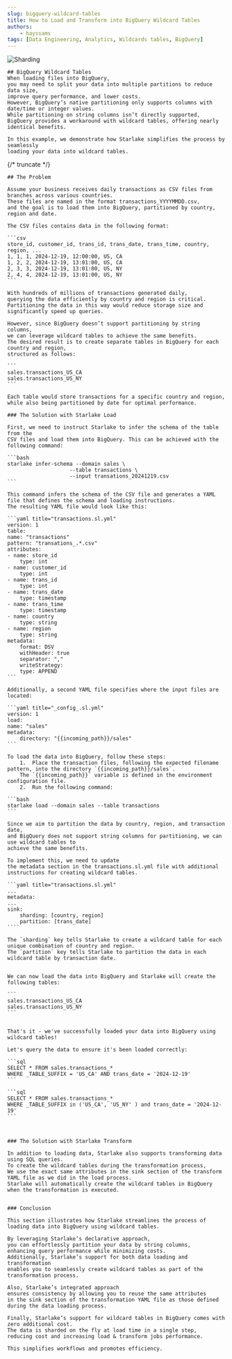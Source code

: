 ```yaml
---
slug: bigquery-wildcard-tables
title: How to Load and Transform into BigQuery Wildcard Tables
authors:
    - hayssams
tags: [Data Engineering, Analytics, Wildcards tables, BigQuery]
---
```


![Sharding](/img/blog/sharding/sharding2.png "BigQuery Wildcard Tables")

    ## BigQuery Wildcard Tables
    When loading files into BigQuery, 
    you may need to split your data into multiple partitions to reduce data size, 
    improve query performance, and lower costs. 
    However, BigQuery’s native partitioning only supports columns with date/time or integer values. 
    While partitioning on string columns isn’t directly supported, 
    BigQuery provides a workaround with wildcard tables, offering nearly identical benefits.

    In this example, we demonstrate how Starlake simplifies the process by seamlessly 
    loading your data into wildcard tables.

{/* truncate */}

    ## The Problem

    Assume your business receives daily transactions as CSV files from branches across various countries. 
    These files are named in the format transactions_YYYYMMDD.csv, 
    and the goal is to load them into BigQuery, partitioned by country, region and date.

    The CSV files contains data in the following format:

    ```csv
    store_id, customer_id, trans_id, trans_date, trans_time, country, region, ...
    1, 1, 1, 2024-12-19, 12:00:00, US, CA
    1, 2, 2, 2024-12-19, 13:01:00, US, CA
    2, 3, 3, 2024-12-19, 13:01:00, US, NY
    2, 4, 4, 2024-12-19, 13:01:00, US, NY
    ```

    With hundreds of millions of transactions generated daily, 
    querying the data efficiently by country and region is critical. 
    Partitioning the data in this way would reduce storage size and significantly speed up queries.

    However, since BigQuery doesn’t support partitioning by string columns, 
    we can leverage wildcard tables to achieve the same benefits. 
    The desired result is to create separate tables in BigQuery for each country and region, 
    structured as follows:

    ```
    sales.transactions_US_CA
    sales.transactions_US_NY
    ```

    Each table would store transactions for a specific country and region, 
    while also being partitioned by date for optimal performance.

    ### The Solution with Starlake Load

    First, we need to instruct Starlake to infer the schema of the table from the 
    CSV files and load them into BigQuery. This can be achieved with the following command:

    ```bash
    starlake infer-schema --domain sales \
                        --table transactions \
                        --input transations_20241219.csv 
    ```

    This command infers the schema of the CSV file and generates a YAML 
    file that defines the schema and loading instructions. 
    The resulting YAML file would look like this:

    ```yaml title="transactions.sl.yml"
    version: 1
    table:
    name: "transactions"
    pattern: "transations_.*.csv"
    attributes:
    - name: store_id
        type: int
    - name: customer_id
        type: int
    - name: trans_id
        type: int
    - name: trans_date
        type: timestamp
    - name: trans_time
        type: timestamp
    - name: country
        type: string
    - name: region
        type: string
    metadata:
        format: DSV
        withHeader: true
        separator: ","
        writeStrategy:
        type: APPEND
    ```

    Additionally, a second YAML file specifies where the input files are located:

    ```yaml title="_config_.sl.yml"
    version: 1
    load:
    name: "sales"
    metadata:
        directory: "{{incoming_path}}/sales"
    ```

    To load the data into BigQuery, follow these steps:
        1.	Place the transaction files, following the expected filename pattern, into the directory `{{incoming_path}}/sales`. 
        The `{{incoming_path}}` variable is defined in the environment configuration file.
        2.	Run the following command:

    ```bash
    starlake load --domain sales --table transactions
    ```

    Since we aim to partition the data by country, region, and transaction date, 
    and BigQuery does not support string columns for partitioning, we can use wildcard tables to 
    achieve the same benefits. 

    To implement this, we need to update 
    the metadata section in the transactions.sl.yml file with additional instructions for creating wildcard tables.

    ```yaml title="transactions.sl.yml"
    ...
    metadata:
    ...
    sink:
        sharding: [country, region]
        partition: [trans_date]
    ````

    The `sharding` key tells Starlake to create a wildcard table for each unique combination of country and region.
    The `partition` key tells Starlake to partition the data in each wildcard table by transaction date.


    We can now load the data into BigQuery and Starlake will create the following tables:

    ```
    sales.transactions_US_CA
    sales.transactions_US_NY
    ```


    That's it - we've successfully loaded your data into BigQuery using wildcard tables!

    Let's query the data to ensure it's been loaded correctly:

    ```sql
    SELECT * FROM sales.transactions_*
    WHERE _TABLE_SUFFIX = 'US_CA' AND trans_date = '2024-12-19'
    ```

    ```sql
    SELECT * FROM sales.transactions_*
    WHERE _TABLE_SUFFIX in ('US_CA', 'US_NY' ) and trans_date = '2024-12-19'
    ```



    ### The Solution with Starlake Transform

    In addition to loading data, Starlake also supports transforming data using SQL queries.
    To create the wildcard tables during the transformation process,
    We use the exact same attributes in the sink section of the transform YAML file as we did in the load process.
    Starlake will automatically create the wildcard tables in BigQuery when the transformation is executed.


    ### Conclusion

    This section illustrates how Starlake streamlines the process of loading data into BigQuery using wildcard tables.

    By leveraging Starlake’s declarative approach, 
    you can effortlessly partition your data by string columns, 
    enhancing query performance while minimizing costs. 
    Additionally, Starlake’s support for both data loading and transformation 
    enables you to seamlessly create wildcard tables as part of the transformation process.

    Also, Starlake’s integrated approach 
    ensures consistency by allowing you to reuse the same attributes 
    in the sink section of the transformation YAML file as those defined during the data loading process.

    Finally, Starlake’s support for wildcard tables in BigQuery comes with zero additional cost.
    The data is sharded on the fly at load time in a single step, 
    reducing cost and increasing load & transform jobs performance.

    This simplifies workflows and promotes efficiency.
